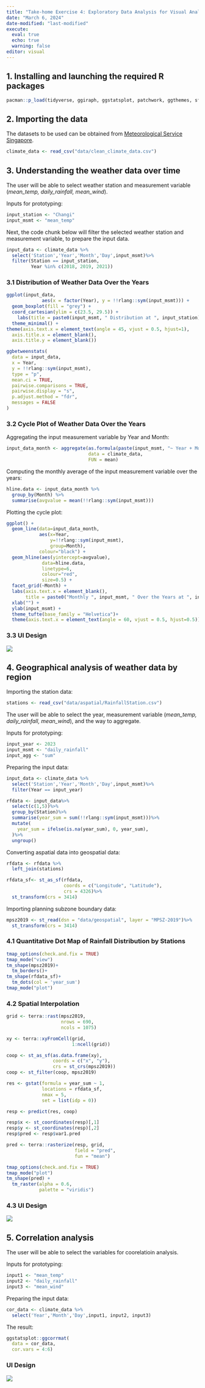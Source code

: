 ```yaml
---
title: "Take-home Exercise 4: Exploratory Data Analysis for Visual Analytics Shiny Application"
date: "March 6, 2024"
date-modified: "last-modified"
execute:
  eval: true
  echo: true
  warning: false
editor: visual
---
```


## 1. Installing and launching the required R packages

```r
pacman::p_load(tidyverse, ggiraph, ggstatsplot, patchwork, ggthemes, sf, terra, gstat, automap, tmap, viridis)
```

## 2. Importing the data

The datasets to be used can be obtained from [Meteorological Service Singapore](http://www.weather.gov.sg/home/).

```r
climate_data <- read_csv("data/clean_climate_data.csv")
```

## 3. Understanding the weather data over time

The user will be able to select weather station and measurement variable (*mean_temp, daily_rainfall, mean_wind*).

Inputs for prototyping:

```r
input_station <- "Changi"
input_msmt <- "mean_temp"
```

Next, the code chunk below will filter the selected weather station and measurement variable, to prepare the input data.

```r
input_data <- climate_data %>%
  select('Station','Year','Month','Day',input_msmt)%>%
  filter(Station == input_station,
         Year %in% c(2018, 2019, 2021))
```

### 3.1 Distribution of Weather Data Over the Years

```r
ggplot(input_data,
             aes(x = factor(Year), y = !!rlang::sym(input_msmt))) +
  geom_boxplot(fill = "grey") +
  coord_cartesian(ylim = c(23.5, 29.5)) +
    labs(title = paste0(input_msmt, " Distribution at ", input_station), x = "Year") +
  theme_minimal() +
theme(axis.text.x = element_text(angle = 45, vjust = 0.5, hjust=1),
  axis.title.x = element_blank(),
  axis.title.y = element_blank())
```

```r
ggbetweenstats(
  data = input_data,
  x = Year, 
  y = !!rlang::sym(input_msmt),
  type = "p",
  mean.ci = TRUE, 
  pairwise.comparisons = TRUE, 
  pairwise.display = "s",
  p.adjust.method = "fdr",
  messages = FALSE
)
```


### 3.2 Cycle Plot of Weather Data Over the Years

Aggregating the input measurement variable by Year and Month:

```r
input_data_month <- aggregate(as.formula(paste(input_msmt, "~ Year + Month")), 
                              data = climate_data, 
                              FUN = mean)
```

Computing the monthly average of the input measurement variable over the years:

```r
hline.data <- input_data_month %>% 
  group_by(Month) %>%
  summarise(avgvalue = mean(!!rlang::sym(input_msmt)))
```

Plotting the cycle plot:

```r
ggplot() + 
  geom_line(data=input_data_month,
            aes(x=Year, 
                y=!!rlang::sym(input_msmt), 
                group=Month), 
            colour="black") +
  geom_hline(aes(yintercept=avgvalue), 
             data=hline.data, 
             linetype=6, 
             colour="red", 
             size=0.5) + 
  facet_grid(~Month) +
  labs(axis.text.x = element_blank(),
       title = paste0("Monthly ", input_msmt, " Over the Years at ", input_station)) +
  xlab("") +
  ylab(input_msmt) +
  theme_tufte(base_family = "Helvetica")+
  theme(axis.text.x = element_text(angle = 60, vjust = 0.5, hjust=0.5))
```

### 3.3 UI Design

![](images/clipboard-193852871.png)

## 4. Geographical analysis of weather data by region

Importing the station data:

```r
stations <- read_csv("data/aspatial/RainfallStation.csv")
```

The user will be able to select the year, measurement variable (*mean_temp, daily_rainfall, mean_wind*), and the way to aggregate.

Inputs for prototyping:

```r
input_year <- 2023
input_msmt <- "daily_rainfall"
input_agg <- "sum"
```

Preparing the input data:

```r
input_data <- climate_data %>%
  select('Station','Year','Month','Day',input_msmt)%>%
  filter(Year == input_year)

rfdata <- input_data%>%
  select(c(1,5))%>%
  group_by(Station)%>%
  summarise(year_sum = sum(!!rlang::sym(input_msmt)))%>%
  mutate(
    year_sum = ifelse(is.na(year_sum), 0, year_sum),
  )%>%
  ungroup()
```

Converting aspatial data into geospatial data:

```r
rfdata <- rfdata %>%
  left_join(stations)

rfdata_sf<- st_as_sf(rfdata,
                     coords = c("Longitude", "Latitude"),
                     crs = 4326)%>%
  st_transform(crs = 3414)
```

Importing planning subzone boundary data:

```r
mpsz2019 <- st_read(dsn = "data/geospatial", layer = "MPSZ-2019")%>%
  st_transform(crs = 3414)
```

### 4.1 Quantitative Dot Map of Rainfall Distribution by Stations

```r
tmap_options(check.and.fix = TRUE)
tmap_mode("view")
tm_shape(mpsz2019)+
  tm_borders()+
tm_shape(rfdata_sf)+
  tm_dots(col = 'year_sum')
tmap_mode("plot")
```

### 4.2 Spatial Interpolation

```r
grid <- terra::rast(mpsz2019, 
                    nrows = 690, 
                    ncols = 1075)

xy <- terra::xyFromCell(grid, 
                        1:ncell(grid))

coop <- st_as_sf(as.data.frame(xy), 
                 coords = c("x", "y"),
                 crs = st_crs(mpsz2019))
coop <- st_filter(coop, mpsz2019)

res <- gstat(formula = year_sum ~ 1, 
             locations = rfdata_sf, 
             nmax = 5,
             set = list(idp = 0))

resp <- predict(res, coop)

resp$x <- st_coordinates(resp)[,1]
resp$y <- st_coordinates(resp)[,2]
resp$pred <- resp$var1.pred

pred <- terra::rasterize(resp, grid, 
                         field = "pred", 
                         fun = "mean")
```

```r
tmap_options(check.and.fix = TRUE)
tmap_mode("plot")
tm_shape(pred) + 
  tm_raster(alpha = 0.6, 
            palette = "viridis")
```

### 4.3 UI Design

![](images/clipboard-2010398625.png)

## 5. Correlation analysis

The user will be able to select the variables for coorelatioin analysis.

Inputs for prototyping:

```r
input1 <- "mean_temp"
input2 <- "daily_rainfall"
input3 <- "mean_wind"
```

Preparing the input data:

```r
cor_data <- climate_data %>%
  select('Year','Month','Day',input1, input2, input3)
```

The result:

```r
ggstatsplot::ggcorrmat(
  data = cor_data, 
  cor.vars = 4:6)
```

### UI Design

![](images/clipboard-139021012.png)
